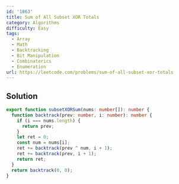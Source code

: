 ```yaml
---
id: '1863'
title: Sum of All Subset XOR Totals
category: Algorithms
difficulty: Easy
tags:
  - Array
  - Math
  - Backtracking
  - Bit Manipulation
  - Combinatorics
  - Enumeration
url: https://leetcode.com/problems/sum-of-all-subset-xor-totals
---
```


## Solution

```typescript showLineNumbers
export function subsetXORSum(nums: number[]): number {
  function backtrack(prev: number, i: number): number {
    if (i === nums.length) {
      return prev;
    }
    let ret = 0;
    const num = nums[i];
    ret += backtrack(prev ^ num, i + 1);
    ret += backtrack(prev, i + 1);
    return ret;
  }
  return backtrack(0, 0);
}
```
